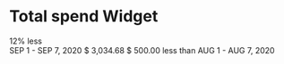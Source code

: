 
<Meta title="Widgets/TotalSpend" />

# Total spend Widget

<Canvas>
  <Story name="default">
    <Flex>
      <div>
        <PieChart
          progress={88}
          size={96}
          strokeWidth={15}
          color="success"
          mr="1rem"
        >
          <Text className="chartValue" size="lg" tag="span" weight="medium">
            12%
          </Text>
          <Text className="chartCaption" size="xs" tag="span">
            less
          </Text>
        </PieChart>
      </div>
      <Box shadow="shadow00" p={0}>
        <Text size="sm" tag="div" color={theme.color.text.text02}>
          SEP 1 - SEP 7, 2020
        </Text>
        <Text size="xxl" tag="div" weight="medium">
          $ 3,034.68
        </Text>
        <Text tag="div">
          $ 500.00
          <Text size="sm" tag="span" px=".5rem">
            less than
          </Text>
          <Text size="sm" tag="span">
            AUG 1 - AUG 7, 2020
          </Text>
        </Text>
      </Box>
    </Flex>
  </Story>
</Canvas>
